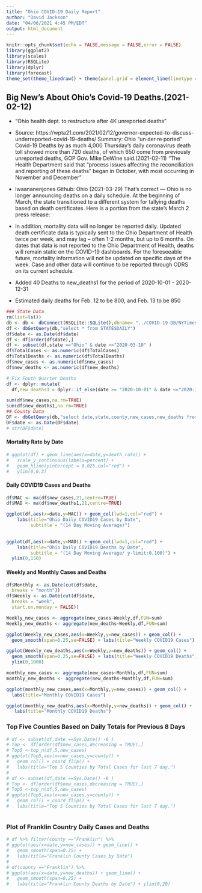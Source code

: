 ```yaml
---
title: "Ohio COVID-19 Daily Report"
author: "David Jackson"
date: "04/06/2021 4:45 PM/EDT"
output: html_document
---
```


```r
knitr::opts_chunk$set(echo = FALSE,message = FALSE,error = FALSE)
library(ggplot2)
library(scales)
library(RSQLite)
library(dplyr)
library(forecast)
theme_set(theme_linedraw() + theme(panel.grid = element_line(linetype = 'dashed')))
```
## Big New's About Ohio's Covid-19 Deaths.(2021-02-12)
* "Ohio health dept. to restructure after 4K unreported deaths"
* Source: https://wpta21.com/2021/02/12/governor-expected-to-discuss-underreported-covid-19-deaths/
Summary: Ohio "un·der·re·ported" Covid-19 Deaths  by as much  4,000
Thursday’s daily coronavirus death toll showed more than 720 deaths, of which 650 come from previously unreported deaths, GOP Gov. Mike DeWine said.(2021-02-11)
"The Health Department said that “process issues affecting the reconciliation and reporting of these deaths” began in October, with most occurring in November and December"

* lwaananenjones Github: Ohio (2021-03-29)
That's correct — Ohio is no longer announcing deaths on a daily schedule. At the beginning of March, the state transitioned to a different system for tallying deaths based on death certificates. Here is a portion from the state's March 2 press release:

* In addition, mortality data will no longer be reported daily. Updated death certificate data is typically sent to the Ohio Department of Health twice per week, and may lag – often 1-2 months, but up to 6 months. On dates that data is not reported to the Ohio Department of Health, deaths will remain static on the COVID-19 dashboards. For the foreseeable future, mortality information will not be updated on specific days of the week. Case and other data will continue to be reported through ODRS on its current schedule.

* Added 40 Deaths to new_deaths1 for the period of 2020-10-01 - 2020-12-31
* Estimated daily deaths for Feb. 12 to be 800, and Feb. 13 to be 850
```r
### State Data
rm(list=ls())
db <- db <- dbConnect(RSQLite::SQLite(),dbname= "../COVID-19-DB/NYTimes.sqlite3")
df <- dbGetQuery(db,"select * from STATESDAILY")
df$date <- as.Date(df$date)
df <- df[order(df$date),]
df <- subset(df,state =="Ohio" & date >="2020-03-10" )
df$TotalCases <- as.numeric(df$TotalCases)
df$TotalDeaths <- as.numeric(df$TotalDeaths)
df$new_cases <- as.numeric(df$new_cases)
df$new_deaths <- as.numeric(df$new_deaths)
```
```r
# Fix Fouth Quarter Deaths
df <- dplyr::mutate(
  df,new_deaths1 = dplyr::if_else(date >= "2020-10-01" & date <="2020-12-31",new_deaths + 40, new_deaths))

```


```r
sum(df$new_cases,na.rm=TRUE)
sum(df$new_deaths1,na.rm=TRUE)
## County Data
DF <- dbGetQuery(db,"select date,state,county,new_cases,new_deaths from  COUNTYDAILY where state='Ohio'")
DF$date <- as.Date(DF$date)
# str(DF$date)
```



#### Mortality Rate by Date

```r
# ggplot(df) + geom_line(aes(x=date,y=death_rate)) +
#   scale_y_continuous(labels=percent) +
#   geom_hline(yintercept = 0.025,col="red") +
#   ylim(0,0.3)

```

#### Daily COVID19 Cases and Deaths

```r
df$MAC <- ma(df$new_cases,21,centre=TRUE)
df$MAD <- ma(df$new_deaths1,21,centre=TRUE)

ggplot(df,aes(x=date,y=MAC)) + geom_col(lwd=1,col="red") +
    labs(title="Ohio Daily COVID19 Cases by Date",
         subtitle = "(14 Day Moving Average)") 
  

ggplot(df,aes(x=date,y=MAD)) + geom_col(lwd=1,col="red") +
    labs(title="Ohio Daily COVID19 Deaths by Date",
         subtitle = "(14 Day Moving Average/ y-limit:0,100)") +
  ylim(0,150)
```



#### Weekly and Monthly Cases and Deaths

```r
df$Monthly <- as.Date(cut(df$date,
  breaks = "month"))
df$Weekly <- as.Date(cut(df$date,
  breaks = "week",
  start.on.monday = FALSE))
```
```r
Weekly_new_cases <- aggregate(new_cases~Weekly,df,FUN=sum)
Weekly_new_deaths <- aggregate(new_deaths~Weekly,df,FUN=sum)

```
```r
ggplot(Weekly_new_cases,aes(x=Weekly,y=new_cases)) + geom_col() +
  geom_smooth(span=0.25,se=FALSE) + labs(title="Weekly COVID19 Cases")

ggplot(Weekly_new_deaths,aes(x=Weekly,y=new_deaths)) + geom_col() +
  geom_smooth(span=0.25,se=FALSE) + labs(title="Weekly COVID19 Deaths") +
  ylim(0,1000)
```
```r
monthly_new_cases <- aggregate(new_cases~Monthly,df,FUN=sum)
monthly_new_deaths <- aggregate(new_deaths~Monthly,df,FUN=sum)
```
```r
ggplot(monthly_new_cases,aes(x=Monthly,y=new_cases)) + geom_col() +
  labs(title="Monthly COVID19 Cases")

ggplot(monthly_new_deaths,aes(x=Monthly,y=new_deaths)) + geom_col() +
   labs(title="Monthly COVID19 Deaths")
```

### Top Five Counties Based on Daily Totals for Previous 8 Days

```r
# df <- subset(df,date ==Sys.Date() -8 )
# Top <- df[order(df$new_cases,decreasing = TRUE),]
# Top5 <-top_n(df,5,new_cases)
# ggplot(Top5,aes(x=new_cases,y=county)) +
#   geom_col() + coord_flip() +
#   labs(title="Top 5 Counties by Total Cases for last 7 day.")
# 
# df <- subset(df,date ==Sys.Date() -8 )
# Top <- df[order(df$new_cases,decreasing = TRUE),]
# Top5 <-top_n(df,5,new_cases)
# ggplot(Top5,aes(x=new_cases,y=county)) +
#   geom_col() + coord_flip() +
#   labs(title="Top 5 Counties by Total Cases for last 7 day.")



```

### Plot of Franklin Country Daily Cases and Deaths

```r
# df %>% filter(county =="Franklin") %>%
# ggplot(aes(x=date,y=new_cases)) + geom_line() +
#   geom_smooth(span=0.25) +
#   labs(title="Franklin County Cases by Date")
# 
# df(county =="Franklin") %>%
# ggplot(aes(x=date,y=new_deaths)) + geom_line() +
#   geom_smooth(span=0.25) +
#   labs(title="Franklin County Deaths by Date") + ylim(0,20)
```




